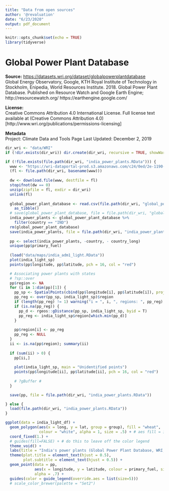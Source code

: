 ```yaml
---
title: "Data from open sources"
author: '@revaluation'
date: "6/23/2020"
output: pdf_document
---
```


```r
knitr::opts_chunk$set(echo = TRUE)
library(tidyverse)

```

# Global Power Plant Database  

**Source:**  <https://datasets.wri.org/dataset/globalpowerplantdatabase>  
Global Energy Observatory, Google, KTH Royal Institute of Technology in Stockholm, Enipedia, World Resources Institute. 2018. Global Power Plant Database. Published on Resource Watch and Google Earth Engine; http://resourcewatch.org/ https://earthengine.google.com/  

**License:**  
Creative Commons Attribution 4.0 International License. Full license text available at (Creative Commons Attribution 4.0)[http://www.wri.org/publications/permissions-licensing]  

**Metadata**  
Project: Climate Data and Tools
Page Last Updated: December 2, 2019

```r
dir_wri <- "data/WRI"
if (!dir.exists(dir_wri)) dir.create(dir_wri, recursive = TRUE, showWarnings = FALSE)

if (!file.exists(file.path(dir_wri, "india_power_plants.RData"))) {
  www <- "https://wri-dataportal-prod.s3.amazonaws.com/c24/0ed/2e-1190-4d7e-b1da-c66b72e08858/globalpowerplantdatabasev120.zip"
  (fl <- file.path(dir_wri, basename(www)))
  
  dw <- download.file(www, destfile = fl)
  stopifnot(dw == 0) 
  unzip(zipfile = fl, exdir = dir_wri)
  unlink(fl)
  
  global_power_plant_database <- read.csv(file.path(dir_wri, "global_power_plant_database.csv")) %>%
    as_tibble()
  # save(global_power_plant_database, file = file.path(dir_wri, "global_power_plant_database.RData"))
  india_power_plants <- global_power_plant_database %>%
    filter(country == "IND")
  rm(global_power_plant_database)
  save(india_power_plants, file = file.path(dir_wri, "india_power_plants.RData"))
  
  pp <- select(india_power_plants, -country, - country_long)
  unique(pp$primary_fuel)
  
  (load("data/maps/india_adm1_light.RData"))
  plot(india_light_sp)
  points(pp$longitude, pp$latitude, pch = 16, col = "red")

  # Associating power plants with states
  # ?sp::over
  pp$region <- NA
  for (i in 1:dim(pp)[1]) {
    pp_sp <- SpatialPoints(cbind(pp$longitude[i], pp$latitude[i]), proj4string = india_light_sp@proj4string)
    pp_reg <- over(pp_sp, india_light_sp)$region
    if (length(pp_reg) != 1) warning("i = ", i, ", regions: ", pp_reg)
    if (is.na(pp_reg)) {
      pp_d <- rgeos::gDistance(pp_sp, india_light_sp, byid = T)
      pp_reg <- india_light_sp$region[which.min(pp_d)]
    }
    
    pp$region[i] <- pp_reg
    pp_reg <- NULL
  }
  ii <- is.na(pp$region); summary(ii)
  
  if (sum(ii) > 0) {
    pp[ii,]
    
    plot(india_light_sp, main = "Unidentified points")
    points(pp$longitude[ii], pp$latitude[ii], pch = 16, col = "red")
    
    # ?gBuffer # 
  }

  save(pp, file = file.path(dir_wri, "india_power_plants.RData"))

} else {
  load(file.path(dir_wri, "india_power_plants.RData"))
}

ggplot(data = india_light_df) + 
  geom_polygon(aes(x = long, y = lat, group = group), fill = "wheat", 
               colour = "white", alpha = 1, size = .5) + # aes fill = id, 
  coord_fixed(1.) +
  # guides(fill=FALSE) + # do this to leave off the color legend
  theme_void() + 
  labs(title = "India's power plants (Global Power Plant Database, WRI, 2019)")  +
  theme(plot.title = element_text(hjust = 0.5),
        plot.subtitle = element_text(hjust = 0.5)) +
  geom_point(data = pp, 
             aes(x = longitude, y = latitude, colour = primary_fuel, size = capacity_mw),
             alpha = .7) +
  guides(color = guide_legend(override.aes = list(size=5))) 
  # scale_color_brewer(palette = "Set2")

```

